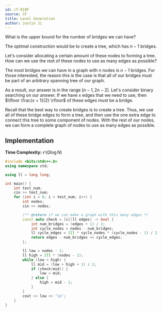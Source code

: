 ```yaml
---
id: cf-818F
source: CF
title: Level Generation
author: Justin Ji
---
```


<Spoiler title="Hint 1">

What is the upper bound for the number of bridges we can have?

</Spoiler>

<Spoiler title="Answer to Hint 1">

The optimal construction would be to create a tree, which has $n - 1$ bridges.

</Spoiler>

<Spoiler title="Hint 2">

Let's consider allocating a certain amount of these nodes to forming a tree.
How can we use the rest of these nodes to use as many edges as possible?

</Spoiler>

<Spoiler title="Explanation">

The most bridges we can have in a graph with $n$ nodes is $n - 1$ bridges. For 
those interested, the reason this is the case is that all of our bridges must be part of an 
arbitrary spanning tree of our graph. 

As a result, our answer is in the range $[n - 1, 2n - 2]$. Let's consider binary 
searching on our answer. If we have $x$ edges that we need to use, then 
$\lfloor \frac{x + 1}{2} \rfloor$ of these edges must be a bridge. 

Recall that the best way to create bridges is to create a tree. Thus, we use all of these 
bridge edges to form a tree, and then use the one extra edge to connect this tree 
to some component of nodes. With the rest of our nodes, we can form a complete 
graph of nodes to use as many edges as possible.

## Implementation

**Time Complexity:** $\mathcal{O}(Q\log{N})$

<LanguageSection>
<CPPSection>

```cpp
#include <bits/stdc++.h>
using namespace std;

using ll = long long;

int main() {
    int test_num;
    cin >> test_num;
    for (int i = 0; i < test_num; i++) {
        int nodes;
        cin >> nodes;

        /** @return if we can make a graph with this many edges */
        const auto check = [&](ll edges) -> bool {
            int num_bridges = (edges + 1) / 2;
            int cycle_nodes = nodes - num_bridges;
            ll cycle_edges = 1ll * cycle_nodes * (cycle_nodes - 1) / 2;
            return edges - num_bridges <= cycle_edges;
        };

        ll low = nodes - 1;
        ll high = 2ll * (nodes - 1);
        while (low < high) {
            ll mid = (low + high + 1) / 2;
            if (check(mid)) {
                low = mid;
            } else {
                high = mid - 1;
            }
        }
        cout << low << '\n';
    }
}
```

</CPPSection>
</LanguageSection>

</Spoiler>
